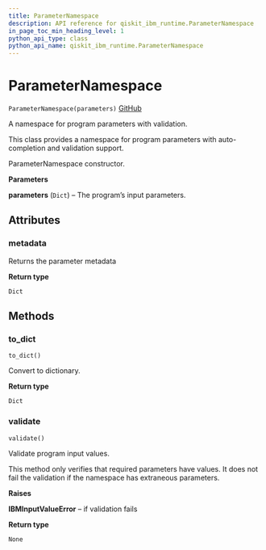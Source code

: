 ```yaml
---
title: ParameterNamespace
description: API reference for qiskit_ibm_runtime.ParameterNamespace
in_page_toc_min_heading_level: 1
python_api_type: class
python_api_name: qiskit_ibm_runtime.ParameterNamespace
---
```


# ParameterNamespace

<span id="qiskit_ibm_runtime.ParameterNamespace" />

`ParameterNamespace(parameters)` [GitHub](https://github.com/qiskit/qiskit-ibm-runtime/tree/stable/0.15/qiskit_ibm_runtime/runtime_program.py "view source code")

A namespace for program parameters with validation.

This class provides a namespace for program parameters with auto-completion and validation support.

ParameterNamespace constructor.

**Parameters**

**parameters** (`Dict`) – The program’s input parameters.

## Attributes

<span id="qiskit_ibm_runtime.ParameterNamespace.metadata" />

### metadata

Returns the parameter metadata

**Return type**

`Dict`

## Methods

### to\_dict

<span id="qiskit_ibm_runtime.ParameterNamespace.to_dict" />

`to_dict()`

Convert to dictionary.

**Return type**

`Dict`

### validate

<span id="qiskit_ibm_runtime.ParameterNamespace.validate" />

`validate()`

Validate program input values.

<Admonition title="Note" type="note">
  This method only verifies that required parameters have values. It does not fail the validation if the namespace has extraneous parameters.
</Admonition>

**Raises**

**IBMInputValueError** – if validation fails

**Return type**

`None`

